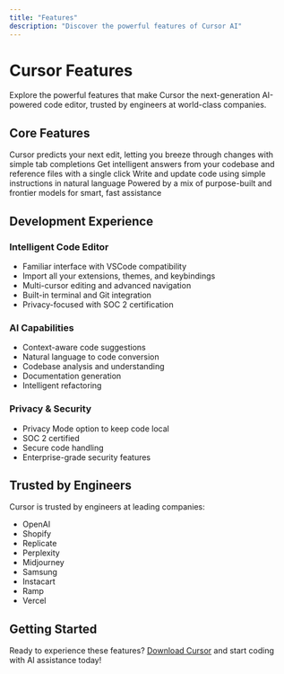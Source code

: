 ```yaml
---
title: "Features"
description: "Discover the powerful features of Cursor AI"
---
```


# Cursor Features

Explore the powerful features that make Cursor the next-generation AI-powered code editor, trusted by engineers at world-class companies.

## Core Features

<CardGroup cols="2">
  <Card title="Tab-based Predictions" icon="keyboard">
    Cursor predicts your next edit, letting you breeze through changes with simple tab completions
  </Card>
  <Card title="Codebase Understanding" icon="brain">
    Get intelligent answers from your codebase and reference files with a single click
  </Card>
  <Card title="Natural Language Editing" icon="language">
    Write and update code using simple instructions in natural language
  </Card>
  <Card title="Frontier Intelligence" icon="robot">
    Powered by a mix of purpose-built and frontier models for smart, fast assistance
  </Card>
</CardGroup>

## Development Experience

### Intelligent Code Editor
- Familiar interface with VSCode compatibility
- Import all your extensions, themes, and keybindings
- Multi-cursor editing and advanced navigation
- Built-in terminal and Git integration
- Privacy-focused with SOC 2 certification

### AI Capabilities
- Context-aware code suggestions
- Natural language to code conversion
- Codebase analysis and understanding
- Documentation generation
- Intelligent refactoring

### Privacy & Security
- Privacy Mode option to keep code local
- SOC 2 certified
- Secure code handling
- Enterprise-grade security features

## Trusted by Engineers

Cursor is trusted by engineers at leading companies:
- OpenAI
- Shopify
- Replicate
- Perplexity
- Midjourney
- Samsung
- Instacart
- Ramp
- Vercel

## Getting Started

Ready to experience these features? [Download Cursor](/download) and start coding with AI assistance today! 